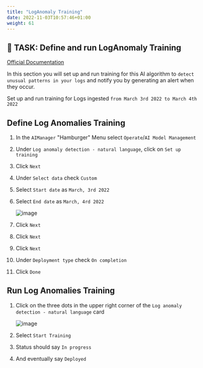 ```yaml
---
title: "LogAnomaly Training"
date: 2022-11-03T10:57:46+01:00
weight: 61
---
```



## 🚀 TASK: Define and run LogAnomaly Training

[Official Documentation](https://www.ibm.com/docs/en/cloud-paks/cloud-pak-watson-aiops/3.5.0?topic=algorithms-natural-language-log-anomaly-detection)


In this section you will set up and run training for this AI algorithm to `detect unusual patterns in your logs` and notify you by generating an alert when they occur.

Set up and run training for Logs ingested `from March 3rd 2022 to March 4th 2022`



<Accordion>
<AccordionItem title="Need Help?">


## Define Log Anomalies Training

1. In the `AIManager` "Hamburger" Menu select `Operate`/`AI Model Management`
1. Under `Log anomaly detection - natural language`, click on `Set up training`
1. Click `Next`
1. Under `Select data` check `Custom`
1. Select `Start date` as `March, 3rd 2022`
1. Select `End date` as `March, 4rd 2022`

	![image](/images/43_training.png)

1. Click `Next`
1. Click `Next`
1. Click `Next`
1. Under `Deployment type` check `On completion`
1. Click `Done`



## Run Log Anomalies Training
1. Click on the three dots in the upper right corner of the `Log anomaly detection - natural language` card

	![image](/images/44_training.png)

1. Select `Start Training`
1. Status should say `In progress`
1. And eventually say `Deployed`


</AccordionItem>
</Accordion>
